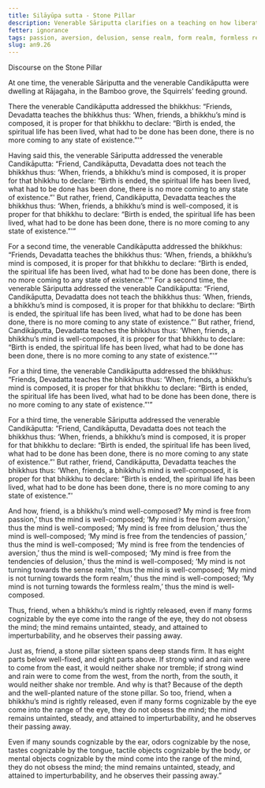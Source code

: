 ```yaml
---
title: Silāyūpa sutta - Stone Pillar
description: Venerable Sāriputta clarifies on a teaching on how liberation is to be verified. He shares a simile of the stone pillar.
fetter: ignorance
tags: passion, aversion, delusion, sense realm, form realm, formless realm, an, an9
slug: an9.26
---
```


Discourse on the Stone Pillar

At one time, the venerable Sāriputta and the venerable Candikāputta were dwelling at Rājagaha, in the Bamboo grove, the Squirrels’ feeding ground.

There the venerable Candikāputta addressed the bhikkhus: “Friends, Devadatta teaches the bhikkhus thus: ‘When, friends, a bhikkhu’s mind is composed, it is proper for that bhikkhu to declare: “Birth is ended, the spiritual life has been lived, what had to be done has been done, there is no more coming to any state of existence.”'”

Having said this, the venerable Sāriputta addressed the venerable Candikāputta: “Friend, Candikāputta, Devadatta does not teach the bhikkhus thus: ‘When, friends, a bhikkhu’s mind is composed, it is proper for that bhikkhu to declare: “Birth is ended, the spiritual life has been lived, what had to be done has been done, there is no more coming to any state of existence.”' But rather, friend, Candikāputta, Devadatta teaches the bhikkhus thus: ‘When, friends, a bhikkhu’s mind is well-composed, it is proper for that bhikkhu to declare: “Birth is ended, the spiritual life has been lived, what had to be done has been done, there is no more coming to any state of existence.”'”

For a second time, the venerable Candikāputta addressed the bhikkhus: “Friends, Devadatta teaches the bhikkhus thus: ‘When, friends, a bhikkhu’s mind is composed, it is proper for that bhikkhu to declare: “Birth is ended, the spiritual life has been lived, what had to be done has been done, there is no more coming to any state of existence.”'" For a second time, the venerable Sāriputta addressed the venerable Candikāputta: “Friend, Candikāputta, Devadatta does not teach the bhikkhus thus: ‘When, friends, a bhikkhu’s mind is composed, it is proper for that bhikkhu to declare: “Birth is ended, the spiritual life has been lived, what had to be done has been done, there is no more coming to any state of existence.”' But rather, friend, Candikāputta, Devadatta teaches the bhikkhus thus: ‘When, friends, a bhikkhu’s mind is well-composed, it is proper for that bhikkhu to declare: “Birth is ended, the spiritual life has been lived, what had to be done has been done, there is no more coming to any state of existence.”'”

For a third time, the venerable Candikāputta addressed the bhikkhus: “Friends, Devadatta teaches the bhikkhus thus: ‘When, friends, a bhikkhu’s mind is composed, it is proper for that bhikkhu to declare: “Birth is ended, the spiritual life has been lived, what had to be done has been done, there is no more coming to any state of existence.”'”

For a third time, the venerable Sāriputta addressed the venerable Candikāputta: “Friend, Candikāputta, Devadatta does not teach the bhikkhus thus: ‘When, friends, a bhikkhu’s mind is composed, it is proper for that bhikkhu to declare: “Birth is ended, the spiritual life has been lived, what had to be done has been done, there is no more coming to any state of existence.”' But rather, friend, Candikāputta, Devadatta teaches the bhikkhus thus: ‘When, friends, a bhikkhu’s mind is well-composed, it is proper for that bhikkhu to declare: “Birth is ended, the spiritual life has been lived, what had to be done has been done, there is no more coming to any state of existence.”'

And how, friend, is a bhikkhu’s mind well-composed? My mind is free from passion,’ thus the mind is well-composed; ‘My mind is free from aversion,’ thus the mind is well-composed; ‘My mind is free from delusion,’ thus the mind is well-composed; ‘My mind is free from the tendencies of passion,’ thus the mind is well-composed; ‘My mind is free from the tendencies of aversion,’ thus the mind is well-composed; ‘My mind is free from the tendencies of delusion,’ thus the mind is well-composed; ‘My mind is not turning towards the sense realm,’ thus the mind is well-composed; ‘My mind is not turning towards the form realm,’ thus the mind is well-composed; ‘My mind is not turning towards the formless realm,’ thus the mind is well-composed.

Thus, friend, when a bhikkhu’s mind is rightly released, even if many forms cognizable by the eye come into the range of the eye, they do not obsess the mind; the mind remains untainted, steady, and attained to imperturbability, and he observes their passing away.

Just as, friend, a stone pillar sixteen spans deep stands firm. It has eight parts below well-fixed, and eight parts above. If strong wind and rain were to come from the east, it would neither shake nor tremble; if strong wind and rain were to come from the west, from the north, from the south, it would neither shake nor tremble. And why is that? Because of the depth and the well-planted nature of the stone pillar. So too, friend, when a bhikkhu’s mind is rightly released, even if many forms cognizable by the eye come into the range of the eye, they do not obsess the mind; the mind remains untainted, steady, and attained to imperturbability, and he observes their passing away.

Even if many sounds cognizable by the ear, odors cognizable by the nose, tastes cognizable by the tongue, tactile objects cognizable by the body, or mental objects cognizable by the mind come into the range of the mind, they do not obsess the mind; the mind remains untainted, steady, and attained to imperturbability, and he observes their passing away.”